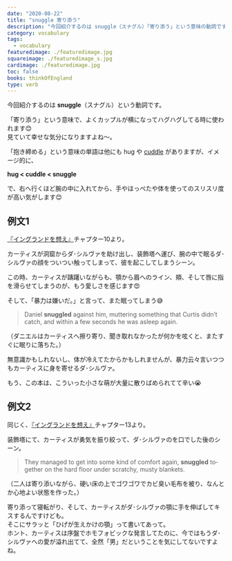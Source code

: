 ```yaml
---
date: "2020-08-22"
title: "snuggle 寄り添う"
description: "今回紹介するのは snuggle（スナグル）「寄り添う」という意味の動詞です。例文は、『イングランドを想え』より"
category: vocabulary
tags:
  - vocabulary
featuredimage: ./featuredimage.jpg
squareimage: ./featuredimage_s.jpg
cardimage: ./featuredimage.jpg
toc: false
books: thinkOfEngland
type: verb
---
```



今回紹介するのは __snuggle__（スナグル）という動詞です。  

「寄り添う」という意味で、よくカップルが横になってハグハグしてる時に使われます😊  
見ていて幸せな気分になりますよね〜。

「抱き締める」という意味の単語は他にも hug や [cuddle](/vocabulary/cuddle/) がありますが、イメージ的に、

__hug < cuddle < snuggle__

で、右へ行くほど腕の中に入れてから、手やほっぺたや体を使ってのスリスリ度が高い気がします😊

<VocabularySeriesHug current="snuggle" />

## 例文1

[『イングランドを想え』](/mm-romance/think-of-england/)チャプター10より。

カーティスが洞窟からダ･シルヴァを助け出し、装飾塔へ運び、腕の中で眠るダ･シルヴァの顔をついつい触ってしまって、彼を起こしてしまうシーン。

この時、カーティスが躊躇いながらも、顎から眉へのライン、頬、そして唇に指を滑らせてしまうのが、もう愛しさを感じます😍

そして、「暴力は嫌いだ。」と言って、また眠ってしまう😅

<Blockquote book srcBook="thinkOfEngland" lang="en" chapter="10">
Daniel <strong>snuggled</strong> against him, muttering something that Curtis didn’t catch, and within a few seconds he was asleep again.
</Blockquote>

<p className="translation">（ダニエルはカーティスへ擦り寄り、聞き取れなかったが何かを呟くと、またすぐに眠りに落ちた。）</p>

無意識かもしれないし、体が冷えてたからかもしれませんが、暴力云々言いつつもカーティスに身を寄せるダ･シルヴァ。

もう、この本は、こういった小さな萌が大量に散りばめられてて辛い😭

## 例文2

同じく、[『イングランドを想え』](/mm-romance/think-of-england/)チャプター13より。

装飾塔にて、カーティスが勇気を振り絞って、ダ･シルヴァのを口でした後のシーン。

<Blockquote book srcBook="thinkOfEngland" lang="en" chapter="13">
They managed to get into some kind of comfort again, <strong>snuggled</strong> together on the hard floor under scratchy, musty blankets.
</Blockquote>

<p className="translation">（二人は寄り添いながら、硬い床の上でゴワゴワでカビ臭い毛布を被り、なんとか心地よい状態を作った。）</p>

寄り添って寝転がり、そして、カーティスがダ･シルヴァの顎に手を伸ばしてキスするんですけども。  
そこにサラッと「ひげが生えかけの顎」って書いてあって。  
ホント、カーティスは序盤でホモフォビックな発言してたのに、今ではもうダ･シルヴァへの愛が溢れ出てて、全然「男」だということを気にしてないですよね。

<VocabularyFooter book="thinkOfEngland" />
